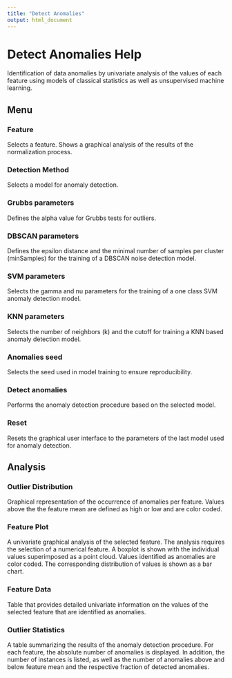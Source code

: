 ```yaml
---
title: "Detect Anomalies"
output: html_document
---
```


# Detect Anomalies Help
Identification of data anomalies by univariate analysis of the values of each feature using models of classical statistics as well as unsupervised machine learning.

## Menu

### Feature
Selects a feature. Shows a graphical analysis of the results of the normalization process.

### Detection Method
Selects a model for anomaly detection.

### Grubbs parameters
Defines the alpha value for Grubbs tests for outliers.

### DBSCAN parameters
Defines the epsilon distance and the minimal number of samples per cluster (minSamples) for the training of a DBSCAN noise detection model.

### SVM parameters
Selects the gamma and nu parameters for the training of a one class SVM anomaly detection model.

### KNN parameters
Selects the number of neighbors (k) and the cutoff for training a KNN based anomaly detection model.

### Anomalies seed
Selects the seed used in model training to ensure reproducibility.

### Detect anomalies
Performs the anomaly detection procedure based on the selected model.

### Reset
Resets the graphical user interface to the parameters of the last model used for anomaly detection.

## Analysis

### Outlier Distribution
Graphical representation of the occurrence of anomalies per feature. Values above the the feature mean are defined as high or low and are color coded.

### Feature Plot
A univariate graphical analysis of the selected feature. The analysis requires the selection of a numerical feature. A boxplot is shown with the individual values superimposed as a point cloud. Values identified as anomalies are color coded. The corresponding distribution of values is shown as a bar chart.

### Feature Data
Table that provides detailed univariate information on the values of the selected feature that are identified as anomalies.

### Outlier Statistics
A table summarizing the results of the anomaly detection procedure. For each feature, the absolute number of anomalies is displayed. In addition, the number of instances is listed, as well as the number of anomalies above and below feature mean and the respective fraction of detected anomalies. 
